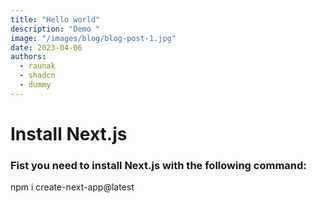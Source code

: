 ```yaml
---
title: "Hello world"
description: "Demo "
image: "/images/blog/blog-post-1.jpg"
date: 2023-04-06
authors:
  - raunak
  - shadcn
  - dummy
---
```


# Install Next.js

### Fist you need to install Next.js with the following command:

npm i create-next-app@latest
